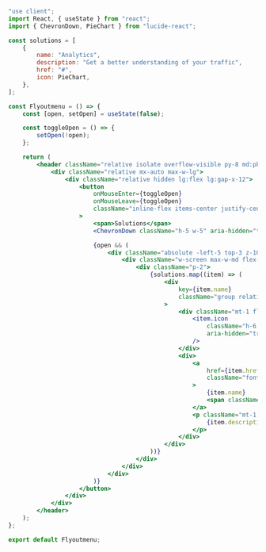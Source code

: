 ```jsx
"use client";
import React, { useState } from "react";
import { ChevronDown, PieChart } from "lucide-react";

const solutions = [
    {
        name: "Analytics",
        description: "Get a better understanding of your traffic",
        href: "#",
        icon: PieChart,
    },
];

const Flyoutmenu = () => {
    const [open, setOpen] = useState(false);

    const toggleOpen = () => {
        setOpen(!open);
    };

    return (
        <header className="relative isolate overflow-visible py-8 md:pb-40">
            <div className="relative mx-auto max-w-lg">
                <div className="relative hidden lg:flex lg:gap-x-12">
                    <button
                        onMouseEnter={toggleOpen}
                        onMouseLeave={toggleOpen}
                        className="inline-flex items-center justify-center gap-x-1 text-sm font-semibold leading-6 text-gray-900"
                    >
                        <span>Solutions</span>
                        <ChevronDown className="h-5 w-5" aria-hidden="true" />

                        {open && (
                            <div className="absolute -left-5 top-3 z-10 flex w-screen max-w-max px-4 pt-4">
                                <div className="w-screen max-w-md flex-auto overflow-hidden rounded-3xl bg-white text-sm leading-6 shadow-lg ring-1 ring-gray-900/5">
                                    <div className="p-2">
                                        {solutions.map((item) => (
                                            <div
                                                key={item.name}
                                                className="group relative flex gap-x-6 rounded-3xl p-2 hover:bg-gray-50"
                                            >
                                                <div className="mt-1 flex h-11 w-11 flex-none items-center justify-center rounded-lg bg-gray-50 group-hover:bg-white">
                                                    <item.icon
                                                        className="h-6 w-6 text-gray-600 group-hover:text-indigo-600"
                                                        aria-hidden="true"
                                                    />
                                                </div>
                                                <div>
                                                    <a
                                                        href={item.href}
                                                        className="font-semibold text-gray-900"
                                                    >
                                                        {item.name}
                                                        <span className="absolute inset-0" />
                                                    </a>
                                                    <p className="mt-1 text-gray-600">
                                                        {item.description}
                                                    </p>
                                                </div>
                                            </div>
                                        ))}
                                    </div>
                                </div>
                            </div>
                        )}
                    </button>
                </div>
            </div>
        </header>
    );
};

export default Flyoutmenu;
```